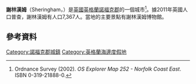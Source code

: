 {{expand|time=2016-03-20T15:26:13+00:00}}
{{Infobox UK place
 | official_name=         Sheringham
 | country=               英格蘭
 | region=                東英格蘭
 | shire_district=        [[北諾福克郡區|北諾福克郡區]]
 | shire_county=          [[諾福克郡|諾福克郡]]
 | civil_parish=          Sheringham
 | static_image =         [[File:Sheringham_24th_Jan_2008_(1).JPG|240px]]
 | static_image_caption = 
 | population=            7,367
 | population_ref=        （2011年人口普查）<ref>{{cite web|url=http://www.neighbourhood.statistics.gov.uk/dissemination/LeadKeyFigures.do?a=7&b=11128417&c=Sheringham&d=16&e=62&g=6449739&i=1001x1003x1032x1004&m=0&r=1&s=1440515922665&enc=1|title=Town population 2011|accessdate=25 August 2015|archive-url=https://web.archive.org/web/20160311182510/http://www.neighbourhood.statistics.gov.uk/dissemination/LeadKeyFigures.do?a=7&b=11128417&c=Sheringham&d=16&e=62&g=6449739&i=1001x1003x1032x1004&m=0&r=1&s=1440515922665&enc=1|archive-date=2016-03-11|dead-url=yes}}</ref>
 | area_total_km2 = 4
 | os_grid_reference=     TG157430
 | latitude=              52.940
 | longitude=             1.213
 | label_position = bottom
 | post_town=             SHERINGHAM
 | postcode_area=         NR
 | postcode_district=     NR26
 | dial_code=             01263
 | constituency_westminster= [[北諾福克_(英國國會選區)|北諾福克]]
 | london_distance=
}}
'''謝林漢姆'''（Sheringham，{{IPAc-en|ˈ|ʃ|ɛr|ɪ|ŋ|əm}}）是[[英國|英國]][[英格蘭|英格蘭]][[諾福克郡|諾福克郡]]的一個城市<ref name=osexp252>Ordnance Survey (2002). ''OS Explorer Map 252 - Norfolk Coast East''. ISBN 0-319-21888-0.</ref>。據2011年英國人口普查，謝林漢姆有人口7,367人。當地的主要景點有謝林漢姆博物館。
==參考資料==
{{reflist}}
[[Category:諾福克郡城鎮|Category:諾福克郡城鎮]]
[[Category:英格蘭海邊度假地|Category:英格蘭海邊度假地]]